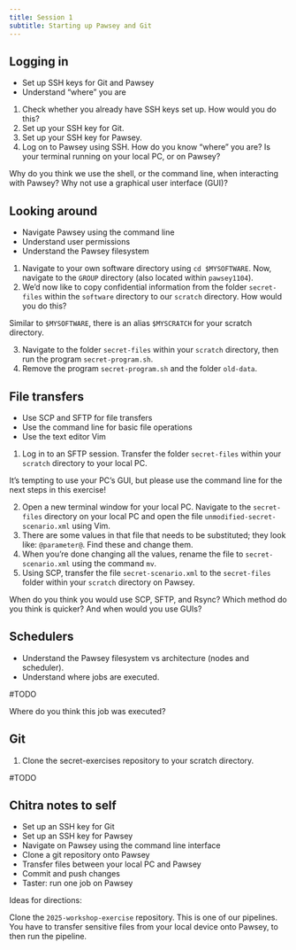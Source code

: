 ```yaml
---
title: Session 1
subtitle: Starting up Pawsey and Git
---
```


## Logging in

::: {.callout-note title="Objectives" icon=false}
- Set up SSH keys for Git and Pawsey
- Understand "where" you are
:::

1. Check whether you already have SSH keys set up. How would you do this?
2. Set up your SSH key for Git.
3. Set up your SSH key for Pawsey.
4. Log on to Pawsey using SSH. How do you know "where" you are? Is your terminal running on your local PC, or on Pawsey?

::: {.callout-warning title="Discussion"}
Why do you think we use the shell, or the command line, when interacting with Pawsey? Why not use a graphical user interface (GUI)?
:::

## Looking around

::: {.callout-note title="Objectives" icon=false}
- Navigate Pawsey using the command line
- Understand user permissions
- Understand the Pawsey filesystem
:::

1. Navigate to your own software directory using `cd $MYSOFTWARE`. Now, navigate to the `GROUP` directory (also located within `pawsey1104`).
2. We'd now like to copy confidential information from the folder `secret-files` within the `software` directory to our `scratch` directory. How would you do this?

::: {.callout-tip title="Tip" collapse=true}
Similar to `$MYSOFTWARE`, there is an alias `$MYSCRATCH` for your scratch directory.
:::

3. Navigate to the folder `secret-files` within your `scratch` directory, then run the program `secret-program.sh`.
4. Remove the program `secret-program.sh` and the folder `old-data`.

## File transfers

::: {.callout-note title="Objectives" icon=false}
- Use SCP and SFTP for file transfers
- Use the command line for basic file operations
- Use the text editor Vim
:::

1. Log in to an SFTP session. Transfer the folder `secret-files` within your `scratch` directory to your local PC.

::: {.callout-important title="Warning"}
It's tempting to use your PC's GUI, but please use the command line for the next steps in this exercise!
:::

2. Open a new terminal window for your local PC. Navigate to the `secret-files` directory on your local PC and open the file `unmodified-secret-scenario.xml` using Vim.
3. There are some values in that file that needs to be substituted; they look like: `@parameter@`. Find these and change them.
4. When you're done changing all the values, rename the file to `secret-scenario.xml` using the command `mv`.
5. Using SCP, transfer the file `secret-scenario.xml` to the `secret-files` folder within your `scratch` directory on Pawsey.

::: {.callout-warning title="Discussion"}
When do you think you would use SCP, SFTP, and Rsync? Which method do you think is quicker? And when would you use GUIs?
:::


## Schedulers

::: {.callout-note title="Objectives" icon=false}
- Understand the Pawsey filesystem vs architecture (nodes and scheduler).
- Understand where jobs are executed.
:::

#TODO

::: {.callout-warning title="Discussion"}
Where do you think this job was executed?
:::

## Git

1. Clone the secret-exercises repository to your scratch directory.

#TODO

## Chitra notes to self

- Set up an SSH key for Git
- Set up an SSH key for Pawsey
- Navigate on Pawsey using the command line interface
- Clone a git repository onto Pawsey
- Transfer files between your local PC and Pawsey
- Commit and push changes
- Taster: run one job on Pawsey

Ideas for directions:

Clone the `2025-workshop-exercise` repository. This is one of our pipelines. You have to transfer sensitive files from your local device onto Pawsey, to then run the pipeline.